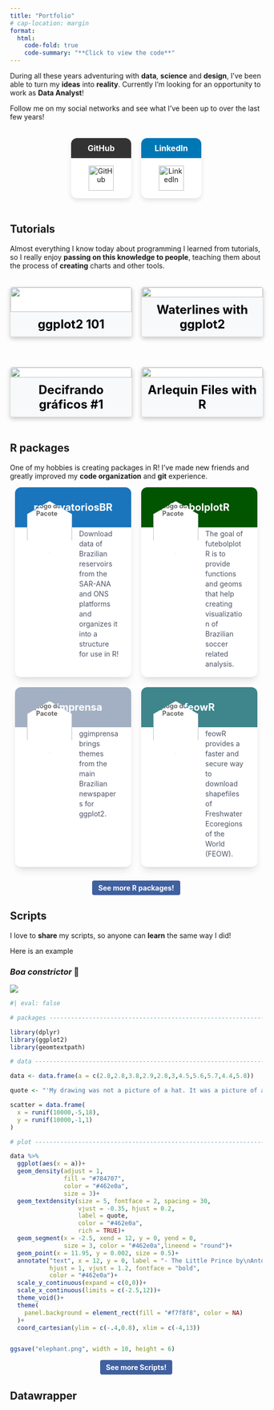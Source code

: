 ```yaml
---
title: "Portfolio"
# cap-location: margin
format: 
  html:
    code-fold: true
    code-summary: "**Click to view the code**"
---
```


```{=html}
<style>
.image-card {
    width: 100%;
    max-width: 500px;
    border-radius: 16px;
    overflow: hidden;
    box-shadow: 0 4px 8px rgba(0, 0, 0, 0.2);
    background: white;
    text-align: center;
    margin: 20px auto;
    text-decoration: none; /* Remove sublinhado do link */
    display: block;
    transition: transform 0.2s ease-in-out, box-shadow 0.2s ease-in-out;
}

.image-card:hover {
    transform: translateY(-5px);
    box-shadow: 0 6px 12px rgba(0, 0, 0, 0.3);
}

.card-image {
    width: 100%;
    display: block;
}

.card-title {
    font-size: 1.5rem;
    font-weight: bold;
    padding: 10px;
    background: #f8f9fa;
    color: black; /* Garante legibilidade */
}

</style>
```

```{=html}
<style>
    .cards-wrapper {
        display: flex;
        flex-wrap: wrap;
        gap: 20px;
        justify-content: center;
    }

    .card-container {
        width: 100%;
        max-width: 500px;
        background-color: #ffffff;
        border-radius: 0.75rem;
        box-shadow: 0 10px 15px -3px rgb(0 0 0 / 0.1), 0 4px 6px -4px rgb(0 0 0 / 0.1);
        overflow: hidden;
        position: relative;
        cursor: pointer;
        text-decoration: none;
        display: block;
        transition: transform 0.2s ease-in-out, box-shadow 0.2s ease-in-out;
    }

    .card-container:hover {
        transform: translateY(-5px);
        box-shadow: 0 6px 12px rgba(0, 0, 0, 0.3);
    }

    .top-bar {
        height: 5rem;
        width: 100%;
        display: flex;
        align-items: center;
        justify-content: center;
        font-size: 1.25rem;
        font-weight: bold;
    }

    .hex-logo {
        width: 90px;
        height: 104px;
        position: absolute;
        top: 5rem;
        left: 1.5rem;
        transform: translateY(-50%);
        clip-path: polygon(50% 0%, 100% 25%, 100% 75%, 50% 100%, 0% 75%, 0% 25%);
        background-color: #ffffff;
        display: flex;
        align-items: center;
        justify-content: center;
        font-size: 0.8rem;
        color: #555;
        font-weight: 600;
        z-index: 10;
        box-shadow: 0 4px 6px -1px rgb(0 0 0 / 0.1), 0 2px 4px -2px rgb(0 0 0 / 0.1);
    }

    .hex-logo img {
        width: 100%;
        height: 100%;
        object-fit: cover;
    }

    .content-section {
        padding-left: 8rem;
        padding-right: 1.5rem;
        padding-top: 0.2rem;
        padding-bottom: 1rem;
    }

    .package-description {
        color: #4b5567;
        font-size: 0.875rem;
        line-height: 1.25rem;
        margin-top: 0;
        margin-bottom: 0;
    }

    @media (min-width: 768px) {
        .card-container {
            width: calc(50% - 20px);
        }
    }
</style>
```

```{=html}
<style>
.button-container {
    display: flex;
    justify-content: center;
    margin-top: 10px;
}

.see-more-button {
    display: inline-block;
    padding: 6px 12px;
    font-size: 14px;
    font-weight: bold;
    color: white;
    background-color: #40609f;
    border-radius: 4px;
    text-decoration: none;
    text-align: center;
    transition: background 0.2s;
}

.see-more-button:hover {
    background-color: #0056b3;
}
</style>
```

```{=html}
<style>
.skills {
    display: flex;
    flex-direction: column;
    gap: 8px;
    font-family: 'Inter', sans-serif;
}

.skill {
    display: flex;
    align-items: center;
    justify-content: space-between;
    font-size: 16px;
    font-weight: bold;
}

.skill-name {
    flex: 1;
    text-align: left;
}

.dots {
    font-size: 20px;
    color: #015500; /* Cor das bolinhas preenchidas */
}

.dots::after {
    content: "○○○○○"; /* Bolinhas vazias padrão */
    color: #d1d5db; /* Cor das bolinhas vazias */
    position: absolute;
    margin-left: -100px; /* Ajuste fino para sobrepor */
}
</style>
```

```{=html}
<!-- <div class="skills"> -->
<!--     <div class="skill"> -->
<!--         <span class="skill-name">R</span> -->
<!--         <span class="dots">●●●●●</span> -->
<!--     </div> -->
<!--     <div class="skill"> -->
<!--         <span class="skill-name">Python</span> -->
<!--         <span class="dots">●●●○○</span> -->
<!--     </div> -->
<!--     <div class="skill"> -->
<!--         <span class="skill-name">Datawrapper</span> -->
<!--         <span class="dots">●●●●○</span> -->
<!--     </div> -->
<!-- </div> -->
```

During all these years adventuring with **data**, **science** and **design**, I've been able to turn my **ideas** into **reality**. Currently I'm looking for an opportunity to work as **Data Analyst**!

Follow me on my social networks and see what I've been up to over the last few years!

```{=html}
<style>
    .social-container {
        display: flex;
        justify-content: center;
        flex-wrap: wrap;
        gap: 20px;
        padding: 20px;
    }

    .social-card {
        width: 120px;
        background-color: #ffffff;
        border-radius: 0.75rem;
        box-shadow: 0 5px 10px rgba(0, 0, 0, 0.1);
        overflow: hidden;
        position: relative;
        text-align: center;
        text-decoration: none;
        display: inline-block;
        transition: transform 0.2s ease-in-out, box-shadow 0.2s ease-in-out;
    }

    .social-card:hover {
        transform: translateY(-5px);
        box-shadow: 0 6px 12px rgba(0, 0, 0, 0.3);
    }

    .social-top-bar {
        height: 40px;
        width: 100%;
        display: flex;
        align-items: center;
        justify-content: center;
        font-size: 1rem;
        font-weight: bold;
        color: white;
    }

    .social-logo {
        width: 50px;
        height: 50px;
        margin: 15px auto;
    }
</style>

<div class="social-container">
    <a href="https://github.com/brunomioto" class="social-card" target="_blank" rel="noopener noreferrer">
        <div class="social-top-bar" style="background-color: #333;">GitHub</div>
        <img src="https://cdn.jsdelivr.net/gh/devicons/devicon/icons/github/github-original.svg" class="social-logo" alt="GitHub">
    </a>

    <a href="https://www.linkedin.com/in/brunomioto/" class="social-card" target="_blank" rel="noopener noreferrer">
        <div class="social-top-bar" style="background-color: #0077b5;">LinkedIn</div>
        <img src="https://cdn.jsdelivr.net/gh/devicons/devicon/icons/linkedin/linkedin-original.svg" class="social-logo" alt="LinkedIn">
    </a>
</div>
```

## Tutorials

Almost everything I know today about programming I learned from tutorials, so I really enjoy **passing on this knowledge to people**, teaching them about the process of **creating** charts and other tools.

```{=html}
<div class="card-grid">
  <a href="https://www.brunomioto.com/posts/intro_ggplot2/en/" target="_blank" class="image-card">
    <img src="https://www.brunomioto.com/posts/intro_ggplot2/en/cover.png" class="card-image">
    <div class="card-title">ggplot2 101</div>
  </a>

  <a href="https://www.brunomioto.com/posts/waterlines/en/" class="image-card" target="_blank" rel="noopener noreferrer">
    <img src="https://www.brunomioto.com/posts/waterlines/en/post_waterline.png" class="card-image">
    <div class="card-title">Waterlines with ggplot2</div>
  </a>

  <a href="https://www.brunomioto.com/posts/decifrando_graficos/1_nexo/" class="image-card" target="_blank" rel="noopener noreferrer">
    <img src="https://www.brunomioto.com/posts/decifrando_graficos/1_nexo/cover.png" class="card-image">
    <div class="card-title">Decifrando gráficos #1</div>
  </a>

  <a href="https://www.brunomioto.com/posts/arlequin/en/" target="_blank" class="image-card" target="_blank" rel="noopener noreferrer">
    <img src="https://www.brunomioto.com/posts/arlequin/en/post_arlequin.png" class="card-image">
    <div class="card-title">Arlequin Files with R</div>
  </a>
</div>

<style>
.card-grid {
  display: grid;
  grid-template-columns: repeat(2, 1fr); /* 2 colunas no desktop */
  gap: 20px; /* Espaço entre os cards */
}

.image-card {
  display: flex;
  flex-direction: column;
  text-decoration: none;
  color: black; /* ou qualquer outra cor */
  border: 1px solid #ddd; /* Borda opcional */
  border-radius: 5px; /* Borda arredondada opcional */
  overflow: hidden; /* Garante que a imagem não vaze do card */
}

.card-image {
  width: 100%;
  height: auto;
  display: block;
}

.card-title {
  padding: 10px;
  text-align: center;
}

/* Media query para dispositivos móveis */
@media (max-width: 768px) {
  .card-grid {
    grid-template-columns: 1fr; /* 1 coluna no celular */
  }
}
</style>
```

## R packages

One of my hobbies is creating packages in R! I've made new friends and greatly improved my **code organization** and **git** experience.

```{=html}
<div class="cards-wrapper">
    <a href="https://brunomioto.github.io/reservatoriosBR/" class="card-container" target="_blank" rel="noopener noreferrer">
        <div class="top-bar" style="background-color: #1b75bc; color: white;">reservatoriosBR</div>
        <div class="hex-logo">
            <img src="./figures/hex-reservatoriosBR.png" alt="Logo do Pacote">
        </div>
        <div class="content-section">
            <p class="package-description">Download data of Brazilian reservoirs from the SAR-ANA and ONS platforms and organizes it into a structure for use in R!</p>
        </div>
    </a>

    <a href="https://brunomioto.github.io/futebolplotR/" class="card-container" target="_blank" rel="noopener noreferrer">
        <div class="top-bar" style="background-color: #015500; color: white;">futebolplotR</div>
        <div class="hex-logo">
            <img src="./figures/hex-futebolplotR.png" alt="Logo do Pacote">
        </div>
        <div class="content-section">
            <p class="package-description">The goal of futebolplotR is to provide functions and geoms that help creating visualization of Brazilian soccer related analysis.</p>
        </div>
    </a>

    <a href="https://brunomioto.github.io/ggimprensa/" class="card-container" target="_blank" rel="noopener noreferrer">
        <div class="top-bar" style="background-color: #a3b0c3; color: white;">ggimprensa</div>
        <div class="hex-logo">
            <img src="./figures/hex-ggimprensa.png" alt="Logo do Pacote">
        </div>
        <div class="content-section">
            <p class="package-description">ggimprensa brings themes from the main Brazilian newspapers for ggplot2.</p>
        </div>
    </a>

    <a href="https://brunomioto.github.io/feowR/" class="card-container" target="_blank" rel="noopener noreferrer">
        <div class="top-bar" style="background-color: #3f858c; color: white;">feowR</div>
        <div class="hex-logo">
            <img src="./figures/hex-feowR.png" alt="Logo do Pacote">
        </div>
        <div class="content-section">
            <p class="package-description">feowR provides a faster and secure way to download shapefiles of Freshwater Ecoregions of the World (FEOW).</p>
        </div>
    </a>
</div>
```

```{=html}
<br>
<div class="button-container">
    <a href="https://www.brunomioto.com/r-packages.html" class="see-more-button" target="_blank" rel="noopener noreferrer">
        See more R packages!
    </a>
</div>
```

## Scripts

I love to **share** my scripts, so anyone can **learn** the same way I did!

Here is an example

### *Boa constrictor* 🐍

![](figures/charts/elephant.png){.lightbox group="my-gallery"}

```r
#| eval: false

# packages ----------------------------------------------------------------

library(dplyr)
library(ggplot2)
library(geomtextpath)

# data --------------------------------------------------------------------

data <- data.frame(a = c(2.8,2.8,3.8,2.9,2.8,3,4.5,5.6,5.7,4.4,5.8))

quote <- "'My drawing was not a picture of a hat. It was a picture of a <i>Boa constrictor</i> digesting an elephant.'"

scatter = data.frame(
  x = runif(10000,-5,18),
  y = runif(10000,-1,1)
)

# plot --------------------------------------------------------------------

data %>% 
  ggplot(aes(x = a))+
  geom_density(adjust = 1,
               fill = "#784707",
               color = "#462e0a",
               size = 3)+
  geom_textdensity(size = 5, fontface = 2, spacing = 30,
                   vjust = -0.35, hjust = 0.2,
                   label = quote,
                   color = "#462e0a",
                   rich = TRUE)+
  geom_segment(x = -2.5, xend = 12, y = 0, yend = 0,
               size = 3, color = "#462e0a",lineend = "round")+
  geom_point(x = 11.95, y = 0.002, size = 0.5)+
  annotate("text", x = 12, y = 0, label = "- The Little Prince by\nAntoine de Saint-Exupéry\nBruno Mioto - @BrunoHMioto",
           hjust = 1, vjust = 1.2, fontface = "bold",
           color = "#462e0a")+
  scale_y_continuous(expand = c(0,0))+
  scale_x_continuous(limits = c(-2.5,12))+
  theme_void()+
  theme(
    panel.background = element_rect(fill = "#f7f8f8", color = NA)
  )+
  coord_cartesian(ylim = c(-.4,0.8), xlim = c(-4,13))


ggsave("elephant.png", width = 10, height = 6)
```

```{=html}
<div class="button-container">
    <a href="https://www.brunomioto.com/scripts.html" class="see-more-button" target="_blank" rel="noopener noreferrer">
        See more Scripts!
    </a>
</div>
```

## Datawrapper

::: column-page
```{=html}
<div style="display: flex; justify-content: space-between; flex-wrap: wrap;">
  <div style="width: 48%; margin-bottom: 20px;">
    <div style="min-height: 720px;" id="datawrapper-vis-LwHxa">
      <script type="text/javascript" defer src="https://datawrapper.dwcdn.net/LwHxa/embed.js" charset="utf-8" data-target="#datawrapper-vis-LwHxa"></script>
      <noscript><img src="https://datawrapper.dwcdn.net/LwHxa/full.png" alt="" /></noscript>
    </div>
  </div>
  <div style="width: 48%; margin-bottom: 20px;">
    <div style="min-height: 622px;" id="datawrapper-vis-cZnaX">
      <script type="text/javascript" defer src="https://datawrapper.dwcdn.net/cZnaX/embed.js" charset="utf-8" data-target="#datawrapper-vis-cZnaX"></script>
      <noscript><img src="https://datawrapper.dwcdn.net/cZnaX/full.png" alt="" /></noscript>
    </div>
  </div>
  <style>
    @media (max-width: 768px) { /* Ajuste o valor 768px conforme necessário */
      div[style*="display: flex;"] > div {
        width: 100% !important;
      }
    }
  </style>
</div>
```
:::


::: column-body
```{=html}
<div style="min-height:495px" id="datawrapper-vis-J3yG5"><script type="text/javascript" defer src="https://datawrapper.dwcdn.net/J3yG5/embed.js" charset="utf-8" data-target="#datawrapper-vis-J3yG5"></script><noscript><img src="https://datawrapper.dwcdn.net/J3yG5/full.png" alt="" /></noscript>
</div>
```
:::

## Published charts

These are some charts published in **scientific papers**.

![[Kieling *et al*. (2024) - Worldwide Prevalence and Disability From Mental Disorders Across Childhood and Adolescence Evidence From the Global Burden of Disease Study](https://jamanetwork.com/journals/jamapsychiatry/article-abstract/2814639)](figures/charts/charts_jama.png){.lightbox group="my-gallery"}

::: {layout-ncol="3"}
![](figures/NBTs1.jpg){.lightbox group="my-gallery"}

![](figures/NBTs2.jpg){.lightbox group="my-gallery"}

![[Nakamura *et al*. (preprint) - The macroecology of knowledge: Spatio-temporal patterns of name-bearing types in biodiversity science](https://www.researchgate.net/publication/383057983_The_macroecology_of_knowledge_Spatio-temporal_patterns_of_name-bearing_types_in_biodiversity_science)](figures/NBTs3.jpg){.lightbox group="my-gallery"}
:::

![[Martins *et al*. (2024) - Iterative taxonomy reveals a new species of *Cambeva* (Siluriformes: Trichomycteridae) with intraspecific variation from the rio Piquiri and Ivaí basin, upper rio Paraná basin, Brazil](https://www.scielo.br/j/ni/a/CCGbxJbhKRs74jjnL7Rn8hN/)](figures/charts/charts_cambevaperobana.png){.lightbox group="my-gallery"}

## Original charts

All the following charts and maps were made entirely using **ggplot2/R**.<br>You can click on each plot to see each detail.

```{=html}
<style>
  .quarto-figure {
    position: relative;
    margin-right: 10px;
    margin-left: 10px;
  }
</style>
```

[This is a play animation made for BigDataBowl '24 Competition, the NFL Big Data competition!]{.aside}

![](figures/charts/animation_kaggle_small_size.gif){.lightbox group="my-gallery"}

![](figures/charts/black_qbs.png){.lightbox group="my-gallery"}

[Severance is an awesome series]{.aside}

![](figures/charts/severance.png){.lightbox group="my-gallery"}

::: {layout-ncol="2"}
![](figures/charts/scatter-nfl.png){.lightbox group="my-gallery"}

![](figures/charts/map_rj.png){.lightbox group="my-gallery"}

![](figures/charts/avocado.png){.lightbox group="my-gallery"}

![](figures/charts/rnd-players-nfl.png){.lightbox group="my-gallery"}

![](figures/charts/density-nfl.png){.lightbox group="my-gallery"}

![](figures/charts/elephant.png){.lightbox group="my-gallery"}

![](figures/charts/temp_max_mga.png){.lightbox group="my-gallery"}

![](figures/charts/pfizer_trial.png){.lightbox group="my-gallery"}

![](figures/charts/ttt-nfl.png){.lightbox group="my-gallery"}

![](figures/charts/dna_matrix.png){.lightbox group="my-gallery"}

![](figures/charts/drink-owid.png){.lightbox group="my-gallery"}

![](figures/charts/mahomes_scale.png){.lightbox group="my-gallery"}

![](figures/charts/pokemon.png){.lightbox group="my-gallery"}

![](figures/charts/us_nuclear_tests.png){.lightbox group="my-gallery"}

![](figures/charts/election-star.png){.lightbox group="my-gallery"}

![](figures/charts/spider.png){.lightbox group="my-gallery"}

![](figures/charts/epa-career-nfl.png){.lightbox group="my-gallery"}

![](figures/charts/slope-nfl.png){.lightbox group="my-gallery"}

![](figures/charts/icmbio.png){.lightbox group="my-gallery"}

![](figures/charts/omega_paper.png){.lightbox group="my-gallery"}

![](figures/charts/copacabana.png){.lightbox group="my-gallery"}

![](figures/charts/eye.png){.lightbox group="my-gallery"}
:::

![](figures/charts/starwars.png){.lightbox group="my-gallery2"}

![](figures/charts/github_deaths_covid_br.png){.lightbox group="my-gallery2"}

![](figures/charts/color.png){.lightbox group="my-gallery2"}

![](figures/charts/punt_J.Hekker_18.png){.lightbox group="my-gallery2"}

## Species described! 🐟

Even though it's not data-related, I'm very proud to have described 2 **species of fish** (so far)! And yes, I'm "Stabile", not "Mioto" in my scientific papers

### ***Cambeva perobana*** Martins, dos Reis, Stabile & da Graça 2024

![](figures/cambeva_perobana.png)

### ***Characidium itarare*** Stabile, dos Reis, Frota, da Graça & Oliveira 2024

![](figures/characidium_itarare.png)